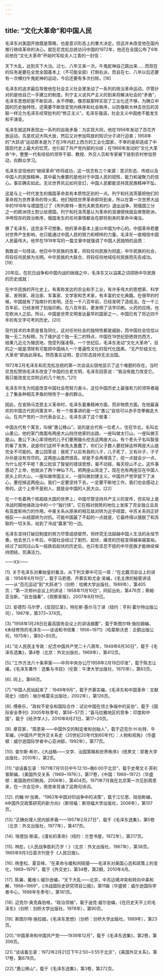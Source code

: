 ```yaml
---
---
---
```

title: “文化大革命”和中国人民
---




毛泽东对美国开放既是策略，也是意识形态上的重大决定。但这并未改变他在国内推行继续革命的决心。就在尼克松总统访问中国的1972年，他还在全国公布了6年前他在“文化大革命”开始时写给夫人江青的一封信：

天下大乱，达到天下大治。过七、八年又来一次。牛鬼蛇神自己跳出来……而现在的任务是要在全党全国基本上（不可能全部）打倒右派，而且在七、八年以后还要有一次横扫牛鬼蛇神的运动，今后还要有多次扫除。[18]

毛泽东的追求最后导致他在社会主义社会里发动了一系列的政治革命运动，尽管针对的是他自己一手建立的制度。列宁主义说共产主义的到来将解决社会的“矛盾”，毛泽东思想却是不断前进，永不停歇。像苏联那样实现了工业化还不够，为确立中国的历史独特性，还需要不断改变党内秩序和社会秩序，以防像斯大林去世后的苏联一样沦为毛泽东经常批判的“修正主义”。毛泽东强调，社会主义中国绝不能发生和平演变。

毛泽东就这样表现出一系列的自我矛盾：为实现大同，他在1956年发动了百花齐放运动，先是欢迎大鸣大放，然后又对参加鸣放的知识分子进行迫害；1958年的“大跃进”运动原本是为了在3年内赶上西方的工业化国家，不幸的是却造成了中国现代史上最大的饥荒，也引起了共产党内部的分歧；在1966年发动的“文化大革命”中，整整一代有经验的领导干部、教授、外交人员和专家被下放到农村参加劳动，向群众学习。

毛泽东坚信他的“继续革命”终将成功，这一信念有三个来源：意识形态、传统以及中国人的民族精神，其中最为重要的是他对于中国人民的韧性、能力和凝聚力的信心。事实确实如此。无论世界风云如何变幻，中国人民都能坚持其民族精神不坠。

这是与上一时代发生的俄国革命具有本质性区别的一点。列宁和托洛茨基把他们的革命视为世界革命的导火索。他们相信世界革命即将到来，所以在第一次世界大战中的1918年与德国签订了《布列斯特－里托夫斯克和约》退出战争，把俄国三分之一的欧洲领土割让给德国。列宁和托洛茨基认为革命的浪潮很快就会席卷欧洲，冲垮现存的政治秩序，俄国发生的任何事情都会在即将到来的革命中淹没。

换了毛泽东，这完全不可想象。他的革命基本上是以中国为中心的。中国革命若要对世界产生影响，也只能通过中国人民的努力和榜样的力量。毛泽东一直相信中国人民最伟大。他早在1919年写的一篇文章中就强调了中国人民独特的品质：

我敢说一句怪话，他日中华民族的改革，将较任何民族为彻底，中华民族的社会，将较任何民族为光明。中华民族的大联合，将较任何地域任何民族而先告成功。[19]

20年后，在抗日战争和中国内战的硝烟之中，毛泽东又以溢美之词颂扬中华民族的历史成就：

在中华民族的开化史上，有素称发达的农业和手工业，有许多伟大的思想家、科学家、发明家、政治家、军事家、文学家和艺术家，有丰富的文化典籍。在很早的时候，中国就有了指南针的发明。还在一千八百年前，已经发明了造纸法。在一千三百年前，已经发明了刻版印刷。在八百年前，更发明了活字印刷。火药的应用，也在欧洲人之前。所以，中国是世界文明发达最早的国家之一，中国已有了将近四千年的有文字可考的历史。[20]

现代技术的本质是普及同化，这对任何社会的独特性都是威胁，而中国社会恰恰以独一无二为标榜。为了维护这个独一无二的特点，中国在19世纪拒绝效仿西方，结果几近沦为殖民地，饱受列强凌辱。一个世纪后，毛泽东发动“文化大革命”，目的之一就是清除有可能把中国纳入一个普遍性文化的现代化因素。“无产阶级文化大革命”即由此得名。然而事实证明，意识形态挂帅无法治国。

1972年2月毛泽东和尼克松总统的第一次谈话尖锐地显示了这个难题的存在。当时尼克松赞扬毛泽东改变了中国的古老文明，毛泽东回答说：“我没有能力改变它。我只能改变北京附近的几个地方。”[21]

毛泽东毕生为彻底改变中国社会而努力奋斗，这位中国历史上最强有力的领导者碰上了集各种相互矛盾的特性于一身的群众。

因此，在宣扬马克思主义革命时，毛泽东着重精神方面，而非物质方面。在他最喜欢的中国古代民间寓言中，有一个故事讲的是一位“愚公”自信可以赤手空拳搬走大山。在共产党的一次代表会议上，毛泽东讲了这个故事：

中国古代有个寓言，叫做“愚公移山”。说的是古代有一位老人，住在华北，名叫北山愚公。他的家门南面有两座大山挡住他家的出路，一座叫做太行山，一座叫做王屋山。愚公下决心率领他的儿子们要用锄头挖去这两座大山。有个老头子名叫智叟的看了发笑，说是你们这样干未免太愚蠢了，你们父子数人要挖掉这样两座大山是完全不可能的。愚公回答说：我死了以后有我的儿子，儿子死了，又有孙子，子子孙孙是没有穷尽的。这两座山虽然很高，却是不会再增高了，挖一点就会少一点，为什么挖不平呢？愚公批驳了智叟的错误思想，毫不动摇，每天挖山不止。这件事感动了上帝，他就派了两个神仙下凡，把两座山背走了。现在也有两座压在中国人民头上的大山，一座叫做帝国主义，一座叫做封建主义。中国共产党早就下了决心，要挖掉这两座山。我们一定要坚持下去，一定要不断地工作，我们也会感动上帝的。这个上帝不是别人，就是全中国的人民大众。[22]

在一个有着两个核超级大国的世界上，中国尽管坚持共产主义的宣传，但实际上是冷战时期地缘政治中的一个“独行侠”。它在相对弱势的地位上发挥了完全独立且具有高度影响力的作用。中美关系从原来的相互敌对转为近乎结盟，中苏关系则正好相反——从结盟转为对抗。可能中国最了不起的一点就是，它最终得以摆脱了和苏联的一切关系，站到了冷战“赢家”的一边。

毛泽东坚持打破旧制度的努力尽管成绩斐然，但终究无法超越中国人生活的永恒节奏。他去世几十年后，中国社会经过了剧烈、起伏、痛苦的历程变得越来越富裕。经过了如同过山车一般跌宕起伏的历史后，也只有坚忍不拔的中华民族才能继续保持团结，充满活力。

——XX——

[1]. 关于毛泽东对秦始皇的看法，从下列文章中可见一斑：“在北戴河会议上的讲话：1958年8月19日”，载于马若德、齐慕实和尤金·吴编，《毛主席的秘密讲话——从“百花运动”到“大跃进”》（剑桥：哈佛大学出版社，1989年），第405页；“第一次郑州会议上的讲话：1958年11月10日”，同前出处，第476页；蒂姆·亚当斯，“目击强秦”，《观察家报》，2007年8月19日。

[2]. 安德烈·马尔罗，《反回忆录》，特伦斯·基尔马丁译（纽约：亨利·霍尔特出版公司），1967年，第373~374页。

[3].“1958年1月28日在最高国务会议上的讲话摘要”，载于斯图尔特·施拉姆编，《未经修饰的毛泽东——谈话和书信集：1956~1971》（哈蒙斯沃思：企鹅出版公司，1975年），第92~93页。

[4].“论人民民主专政：纪念中国共产党二十八周年，1949年6月30日”，载于《毛泽东选集》，第4卷（北京：外文出版社，1969年），第412页。

[5].“工作方法六十条草案——中共中央办公厅1958年2月19日印发”，载于陈志让编，《毛泽东著作：选集与书目》（伦敦：牛津大学出版社，1970年），第63页。

[6]. 同上，第66页。

[7].“中国人民站起来了：1949年9月”，载于齐慕实编，《毛泽东和中国革命：文献简史》（纽约：帕尔格雷夫出版社，2002年），第126页。

[8]. 傅泰乐，“政权不安全和国际合作：试论中国在领土争端中的妥协”，载于《国际安全季刊》2005年秋季号，第56~57页；“喜马拉雅地区的竞争：印度和中国”，载于《经济学人》，2010年8月21日，第17~20页。

[9]. 章百家，“周恩来——中国外交的制定者和创始人”，载于迈克尔·H·杭特、牛军编，《中国共产党外交关系史（20世纪20年代到60年代）：人物和视角》（华盛顿：威尔逊国际学者中心亚洲部，1992年），第77页。

[10]. 查尔斯·希尔，《大战略——文学、治国策略和世界秩序》（纽黑文：耶鲁大学出版社，2010年），第2页。

[11].“谈话备忘录：1971年7月10日中午12∶10~晚6∶00于北京”，载于史蒂文·E·菲利普斯编，《美国外交关系（1969~1976）》，第17卷，《中国：1969~1972》（华盛顿：美国政府印刷局，2006年），第404页。1971年7月我在北京第一次见到周恩来，在一次会见中，周恩来背诵了这两句诗词。

[12]. 约翰·W·加弗，“1962年中国对印战争中的决策”，载于江忆恩、陆伯彬编，《中国外交政策研究的新方向》（斯坦福：斯坦福大学出版社，2006年），第107页。

[13].“正确处理人民内部矛盾——1957年2月27日”，载于《毛泽东选集》，第5卷（北京：外文出版社，1977年），第417页。

[14]. 埃德加·斯诺，《漫长的革命》（纽约：兰登书屋，1972年），第217页。

[15]. 林彪，《人民战争胜利万岁！》（北京：外文出版社，1967年），第38页。1965年9月3日首次刊登于《人民日报》。

[16]. 杨奎松、夏亚峰，“在革命与缓和间摇摆——毛泽东对美国心态和政策上的变化，1969~1976”，载于《外交史》，第34卷，第2期，2010年4月。

[17]. 陈兼、戴维·L·威尔逊编，“天下大乱——北京，中苏边境冲突和转向中美和解，1968~1969”，《冷战国际史研究项目公报》，第11辑（华盛顿：威尔逊国际学者中心，1998年冬季号），第161页。

[18]. 迈克尔·奥克森伯格，“政治领袖”，载于迪克·威尔逊编，《在历史天平上的毛泽东》（剑桥：剑桥大学出版社，1978年），第90页。

[19]. 斯图尔特·施拉姆，《毛泽东思想》（剑桥：剑桥大学出版社，1989年），第23页。

[20].“中国革命和中国共产党——1939年12月”，载于《毛泽东选集》，第2卷，第306页。

[21].“谈话备忘录：1972年2月21日下午2∶50~3∶55于北京”，《美国外交关系》，第17卷，第678页。

[22].“愚公移山”，载于《毛泽东选集》，第3卷，第272页。